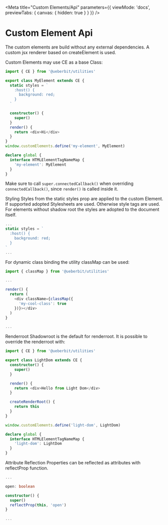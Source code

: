 
<Meta title="Custom Elements/Api" parameters={{ viewMode: 'docs', previewTabs: { canvas: { hidden: true } } }} />

# Custom Element Api

The custom elements are build without any external dependencies. A custom jsx renderer based on createElement is used.

Custom Elements may use CE as a base Class:

```ts
import { CE } from '@ueberbit/utilities'

export class MyElement extends CE {
  static styles = `
    :host() {
      background: red;
    }
  `

  constructor() {
    super()
  }
  render() {
    return <div>Hi</div>
  }
}
window.customElements.define('my-element', MyElement)

declare global {
  interface HTMLElementTagNameMap {
    'my-element': MyElement
  }
}
```
Make sure to call `super.connectedCallback()` when overriding `connectedCallback()`, since `render()` is called inside it.

<Heading>Styling</Heading>
Styles from the static styles prop are applied to the custom Element. If supported adopted Stylesheets are used. Otherwise
style tags are used. For elements without shadow root the styles are adopted to the document itself.

```ts
...
static styles = `
  :host() {
    background: red;
  }
`
...
```

For dynamic class binding the utility classMap can be used:

```ts
import { classMap } from '@ueberbit/utilities'

...

render() {
  return (
    <div className={classMap({
      'my-cool-class': true
    })}></div>
  )
}

...
```

<Heading>Renderroot</Heading>
Shadowroot is the default for renderroot. It is possible to override the renderroot with:

```ts
import { CE } from '@ueberbit/utilities'

export class LightDom extends CE {
  constructor() {
    super()
  }

  render() {
    return <div>Hello from Light Dom</div>
  }

  createRenderRoot() {
    return this
  }
}

window.customElements.define('light-dom', LightDom)

declare global {
  interface HTMLElementTagNameMap {
    'light-dom': LightDom
  }
}
```

<Heading>Attribute Reflection</Heading>
Properties can be reflected as attributes with reflectProp function.

```ts
...

open: boolean

constructor() {
  super()
  reflectProp(this, 'open')
}

...
```